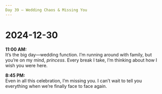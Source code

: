 ```yaml
---
Day 39 – Wedding Chaos & Missing You
---
```


# 2024-12-30

**11:00 AM:**  
It’s the big day—wedding function. I’m running around with family, but you’re on my mind, *princess*. Every break I take, I’m thinking about how I wish you were here.

**8:45 PM:**  
Even in all this celebration, I’m missing you. I can’t wait to tell you everything when we’re finally face to face again.

